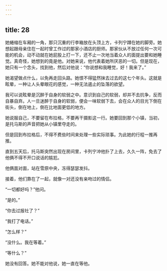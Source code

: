```yaml
---
---
---
```

title: 28
---




她蜷缩在车厢的一角，那只沉重的行李箱放在头顶上方，卡列宁蹲在她的脚旁。她想起跟母亲住在一起时曾工作过的那家小酒店的厨师。那家伙从不放过任何一次可能的机会，动不动就在她屁股上打一下，还不止一次地当着众人的面提出要和她睡觉。真奇怪，她想到的竟是他。对她来说，他代表着她所厌恶的一切。但是现在，她只有一个念头，找到他，然后对他说：“你说想和我睡觉，好！我来了。”

她渴望做点什么，以免再走回头路。她恨不得猛然抹去过去的这七个年头。这就是眩晕，一种让人头晕眼花的感觉，一种无法遏止的坠落的欲望。

我可以说眩晕是沉醉于自身的软弱之中。意识到自己的软弱，却并不去抗争，反而自暴自弃。人一旦迷醉于自身的软弱，便会一味软弱下去，会在众人的目光下倒在街头，倒在地上，倒在比地面更低的地方。

她说服自己，不要留在布拉格，不要再干摄影这一行。她要回到那个小镇，当初，是托马斯的声音把她从小镇里夺走的。

但是回到布拉格后，不得不费些时间来处理一些实际琐事。为此她的行程一推再推。

直到五天后，托马斯突然出现在房间里，卡列宁冲他扑了上去，久久一阵，免去了他俩不得不开口说话的尴尬。

他俩面对面，站在雪原中央，冻得瑟瑟发抖。

接着，他们靠在了一起，就像一对还没有亲吻过的情侣。

“一切都好吗？”他问。

“是的。”

“你去过报社了？”

“我打了电话。”

“怎么样？”

“没什么。我在等着。”

“等什么？”

她没有回答。她不能对他说，她一直在等他。